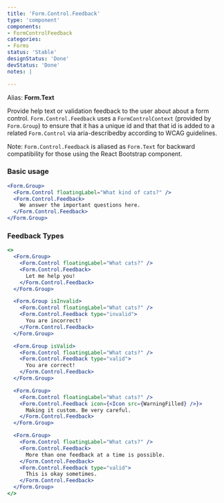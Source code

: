 ```yaml
---
title: 'Form.Control.Feedback'
type: 'component'
components:
- FormControlFeedback
categories:
- Forms
status: 'Stable'
designStatus: 'Done'
devStatus: 'Done'
notes: |

---
```


Alias: **Form.Text**

Provide help text or validation feedback to the user about about a form control.
`Form.Control.Feedback` uses a `FormControlContext` (provided by `Form.Group`) to
ensure that it has a unique id and that that id is added to a related
`Form.Control` via aria-describedby according to WCAG guidelines.

Note: `Form.Control.Feedback` is aliased as `Form.Text` for backward compatibility for
those using the React Bootstrap component.

### Basic usage

```jsx live
<Form.Group>
  <Form.Control floatingLabel="What kind of cats?" />
  <Form.Control.Feedback>
    We answer the important questions here.
  </Form.Control.Feedback>
</Form.Group>
```

### Feedback Types

```jsx live
<>
  <Form.Group>
    <Form.Control floatingLabel="What cats?" />
    <Form.Control.Feedback>
      Let me help you!
    </Form.Control.Feedback>
  </Form.Group>

  <Form.Group isInvalid>
    <Form.Control floatingLabel="What cats?" />
    <Form.Control.Feedback type="invalid">
      You are incorrect!
    </Form.Control.Feedback>
  </Form.Group>

  <Form.Group isValid>
    <Form.Control floatingLabel="What cats?" />
    <Form.Control.Feedback type="valid">
      You are correct!
    </Form.Control.Feedback>
  </Form.Group>

  <Form.Group>
    <Form.Control floatingLabel="What cats?" />
    <Form.Control.Feedback icon={<Icon src={WarningFilled} />}>
      Making it custom. Be very careful.
    </Form.Control.Feedback>
  </Form.Group>

  <Form.Group>
    <Form.Control floatingLabel="What cats?" />
    <Form.Control.Feedback>
      More than one feedback at a time is possible.
    </Form.Control.Feedback>
    <Form.Control.Feedback type="valid">
      This is okay sometimes.
    </Form.Control.Feedback>
  </Form.Group>
</>
```
